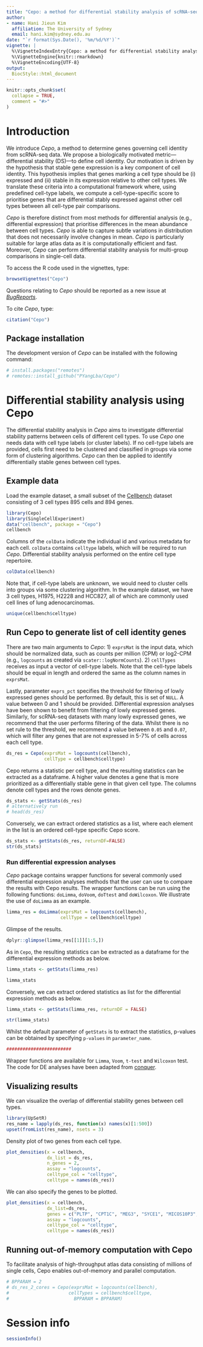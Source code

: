 ```yaml
---
title: "Cepo: a method for differential stability analysis of scRNA-seq data"
author:
- name: Hani Jieun Kim
  affiliation: The University of Sydney
  email: hani.kim@sydney.edu.au
date: "`r format(Sys.Date(), '%m/%d/%Y')`"
vignette: |
  %\VignetteIndexEntry{Cepo: a method for differential stability analysis of scRNA-seq data}
  %\VignetteEngine{knitr::rmarkdown}
  %\VignetteEncoding{UTF-8}
output: 
  BiocStyle::html_document
---
```


```r
knitr::opts_chunk$set(
  collapse = TRUE,
  comment = "#>"
)
```

# Introduction
We introduce *Cepo*, a method to determine genes governing cell identity from scRNA-seq data. We propose a biologically motivated metric—differential stability (DS)—to define cell identity. Our motivation is driven by the hypothesis that stable gene expression is a key component of cell identity. This hypothesis implies that genes marking a cell type should be (i) expressed and (ii) stable in its expression relative to other cell types. We translate these criteria into a computational framework where, using predefined cell-type labels, we compute a cell-type-specific score to prioritise genes that are differential stably expressed against other cell types between all cell-type pair comparisons. 

*Cepo* is therefore distinct from most methods for differential analysis (e.g., differential expression) that prioritise differences in the mean abundance between cell types. *Cepo* is able to capture subtle variations in distribution that does not necessarily involve changes in mean. *Cepo* is particularly suitable for large atlas data as it is computationally efficient and fast. Moreover, *Cepo* can perform differential stability analysis for multi-group comparisons in single-cell data.

To access the R code used in the vignettes, type:
```r
browseVignettes("Cepo")
```

Questions relating to *Cepo* should be reported as a new issue at *[BugReports](https://github.com/HaniJieunKim/Cepo/issues)*.

To cite *Cepo*, type:
```r
citation("Cepo")
```

## Package installation
The development version of *Cepo* can be installed with the following command:
```r
# install.packages("remotes")
# remotes::install_github("PYangLba/Cepo")
```

# Differential stability analysis using Cepo
The differential stability analysis in *Cepo* aims to investigate differential stability patterns between cells of different cell types. To use *Cepo* one needs data with cell type labels (or cluster labels). If no cell-type labels are provided, cells first need to be clustered and classified in groups via some form of clustering algorithms. *Cepo* can then be applied to identify differentially stable genes between cell types.

## Example data
Load the example dataset, a small subset of the [Cellbench](https://github.com/LuyiTian/sc_mixology) dataset consisting of 3 cell types 895 cells and 894 genes.
```r
library(Cepo)
library(SingleCellExperiment)
data("cellbench", package = "Cepo")
cellbench
```

Columns of the `colData` indicate the individual id and various metadata for each cell. `colData` contains `celltype` labels, which will be required to run *Cepo*. Differential stability analysis performed on the entire cell type repertoire. 
```r
colData(cellbench)
```

Note that, if cell-type labels are unknown, we would need to cluster cells into groups via some clustering algorithm. In the example dataset, we have 3 cell types, H1975, H2228 and HCC827, all of which are commonly used cell lines of lung adenocarcinomas. 
```r
unique(cellbench$celltype)
```

## Run Cepo to generate list of cell identity genes 
There are two main arguments to *Cepo*: 
  1) `exprsMat` is the input data, which should be normalized data, such as counts per million (CPM) or log2-CPM (e.g., `logcounts` as created via `scater::logNormCounts`). 
  2) `cellTypes` receives as input a vector of cell-type labels. Note that the cell-type labels should be equal in length and ordered the same as the column names in `exprsMat`.

Lastly, parameter `exprs_pct` specifies the threshold for filtering of lowly expressed genes should be performed. By default, this is set of `NULL`. A value between 0 and 1 should be provided. Differential expression analyses have been shown to benefit from filtering of lowly expressed genes. Similarly, for scRNA-seq datasets with many lowly expressed genes, we recommend that the user performs filtering of the data. Whilst there is no set rule to the threshold, we recommend a value between `0.05` and `0.07`, which will filter any genes that are not expressed in 5-7% of cells across each cell type. 

```r
ds_res = Cepo(exprsMat = logcounts(cellbench),
              cellType = cellbench$celltype)
```

Cepo returns a statistic per cell type, and the resulting statistics can be extracted as a dataframe. A higher value denotes a gene that is more prioritized as a differentially stable gene in that given cell type. The columns denote cell types and the rows denote genes. 
```r
ds_stats <- getStats(ds_res) 
# alternatively run
# head(ds_res)
```

Conversely, we can extract ordered statistics as a list, where each element in the list is an ordered cell-type specific Cepo score. 
```r
ds_stats <- getStats(ds_res, returnDF=FALSE)
str(ds_stats)
```

### Run differential expression analyses
*Cepo* package contains wrapper functions for several commonly used differential expression analyses methods that the user can use to compare the results with Cepo results. The wrapper functions can be run using the following functions: `doLimma`, `doVoom`, `doTtest` and `doWilcoxon`. We illustrate the use of `doLimma` as an example. 

```r
limma_res = doLimma(exprsMat = logcounts(cellbench),
                    cellType = cellbench$celltype)
```

Glimpse of the results.
```r
dplyr::glimpse(limma_res[[1]][1:5,])
```

As in `Cepo`, the resulting statistics can be extracted as a dataframe for the differential expression methods as below.
```r
limma_stats <- getStats(limma_res)

limma_stats
```

Conversely, we can extract ordered statistics as list for the differential expression methods as below. 
```r
limma_stats <- getStats(limma_res, returnDF = FALSE)

str(limma_stats)
```

Whilst the default parameter of `getStats` is to extract the statistics, p-values can be obtained by specifying `p-values` in `parameter_name`.

```r
######################## 
```

Wrapper functions are available for `Limma`, `Voom`, `t-test` and `Wilcoxon` test. The code for DE analyses have been adapted from [conquer](https://github.com/markrobinsonuzh/conquer).

## Visualizing results
We can visualize the overlap of differential stability genes between cell types.
```r
library(UpSetR)
res_name = lapply(ds_res, function(x) names(x)[1:500])
upset(fromList(res_name), nsets = 3)
```

Density plot of two genes from each cell type.
```r
plot_densities(x = cellbench,
               dx_list = ds_res, 
               n_genes = 2,
               assay = "logcounts", 
               celltype_col = "celltype",
               celltype = names(ds_res))
```

We can also specify the genes to be plotted.
```r
plot_densities(x = cellbench,
               dx_list=ds_res,
               genes = c("PLTP", "CPT1C", "MEG3", "SYCE1", "MICOS10P3", "HOXB7"),
               assay = "logcounts", 
               celltype_col = "celltype",
               celltype = names(ds_res))
```

## Running out-of-memory computation with Cepo
To facilitate analysis of high-throughput atlas data consisting of millions of single cells, Cepo enables out-of-memory and parallel computation. 

```r
# BPPARAM = 2
# ds_res_2_cores = Cepo(exprsMat = logcounts(cellbench),
#                      cellTypes = cellbench$celltype,
#                        BPPARAM = BPPARAM)
```

# Session info
```r
sessionInfo()
```

